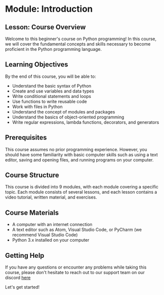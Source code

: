 # Module: Introduction

## Lesson: Course Overview

Welcome to this beginner's course on Python programming! In this course, we will cover the fundamental concepts and skills necessary to become proficient in the Python programming language.

## Learning Objectives

By the end of this course, you will be able to:

- Understand the basic syntax of Python
- Create and use variables and data types
- Write conditional statements and loops
- Use functions to write reusable code
- Work with files in Python
- Understand the concept of modules and packages
- Understand the basics of object-oriented programming
- Write regular expressions, lambda functions, decorators, and generators

## Prerequisites

This course assumes no prior programming experience. However, you should have some familiarity with basic computer skills such as using a text editor, saving and opening files, and running programs on your computer.

## Course Structure

This course is divided into 9 modules, with each module covering a specific topic. Each module consists of several lessons, and each lesson contains a video tutorial, written material, and exercises.

## Course Materials

- A computer with an internet connection
- A text editor such as Atom, Visual Studio Code, or PyCharm (we recommend Visual Studio Code)
- Python 3.x installed on your computer

## Getting Help

If you have any questions or encounter any problems while taking this course, please don't hesitate to reach out to our support team on our discord [here](https://arafa.tech/discord)

Let's get started!
